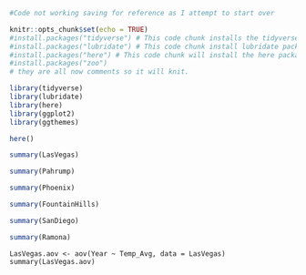 ```r
#Code not working saving for reference as I attempt to start over

knitr::opts_chunk$set(echo = TRUE)
#install.packages("tidyverse") # This code chunk installs the tidyverse package.
#install.packages("lubridate") # This code chunk install lubridate package.
#install.packages("here") # This code chunk will install the here package.
#install.packages("zoo")
# they are all now comments so it will knit.

library(tidyverse)
library(lubridate)
library(here)
library(ggplot2)
library(ggthemes)

here()
```

```r
summary(LasVegas)

summary(Pahrump)

summary(Phoenix)

summary(FountainHills)

summary(SanDiego)

summary(Ramona)
```

```One
LasVegas.aov <- aov(Year ~ Temp_Avg, data = LasVegas)
summary(LasVegas.aov)

```

```r

```

